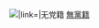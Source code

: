 [[File:Independent_candidate_icon_3200001.svg|{{{1|20px}}}|link=|无党籍]] [[無黨籍]]<noinclude>
{{Documentation
|1 = Template:臺灣政黨模板
|heading = '''請注意：'''雖然此標誌並沒有在官方文件上出現（[[中央選舉委員會|中選會]]公告文上沒有黨徵）；不過此標誌（或類似的標誌）經常在社群網站或媒體報導上出現，如[[中華民國立法院]]官方網站的[https://www.ly.gov.tw/File/Images/Party/PartyLogo_005.png 無黨籍標誌]、[[聯合報]]的[http://mag.udn.com/mag/vote2005/ 2005 三合一選舉結果報導]、[[中國時報]]的[http://vote.chinatimes.com/2012/election/content.aspx?cat=9&art=20653 決戰2012！中時電子報變裝介面說明]等，而並非是原創研究。'''請務必不要將整個模版刪除，由於它目前已被許多條目引用'''。請勿在'''台灣以外的選舉'''條目使用本模板。
}}</noinclude>